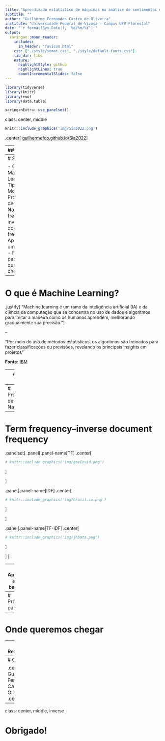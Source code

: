 ---
title: "Aprendizado estatístico de máquinas na análise de sentimentos em discurso"
subtitle: ""
author: "Guilherme Fernandes Castro de Oliveira"
institute: "Universidade Federal de Viçosa - Campus UFV Florestal"
date: "`r format(Sys.Date(), '%d/%m/%Y')`"
output:
  xaringan::moon_reader:
    includes:
      in_header: "favicon.html"
    css: ["./style/semat.css", "./style/default-fonts.css"]
    lib_dir: libs
    nature:
      highlightStyle: github
      highlightLines: true
      countIncrementalSlides: false
---

```{r, include=FALSE}
library(tidyverse)
library(knitr)
library(emo)
library(data.table)
```

```{r xaringan-panelset, echo=FALSE}
xaringanExtra::use_panelset()
```

class: center, middle

```{r qrcode, echo=FALSE, out.width='30%'}
knitr::include_graphics('img/Sia2022.png')
```
</div>
.center[
[guilhermefco.github.io/Sia2022](guilhermefco.github.io/Sia2022)
]

---
## Orientação

.center[
Professor Doutor Guaraci Requena de Lima
]

## Apoio

.center[
```{r cnpq, echo=FALSE, out.width='50%'}
knitr::include_graphics('img/pibic_cnpq.jpg')
```
]

---
# Sumário

- O que é Machine Learning?
- Tipos de Modelo
- Processamento de Linguagem Natural
- Term frequency–inverse document frequency
- Aplicação a uma base real
- Próximos passos
- Onde queremos chegar

---
# O que é Machine Learning?

.justify[
"Machine learning é um ramo da inteligência artificial (IA) e da ciência da computação que se concentra no uso de dados e algoritmos para imitar a maneira como os humanos aprendem, melhorando gradualmente sua precisão."
]

--

"Por meio do uso de métodos estatísticos, os algoritmos são treinados para fazer classificações ou previsões, revelando os principais insights em projetos"

**Fonte:** [IBM](https://www.ibm.com/br-pt/cloud/learn/machine-learning)

---
# Tipos de Modelos



---
# Processamento de Linguagem Natural



---
# Term frequency–inverse document frequency

.panelset[
  .panel[.panel-name[TF]
.center[
```{r govCovid, echo=FALSE, out.width='75%'}
# knitr::include_graphics('img/govCovid.png')
```
]

<!-- **Fonte:** [Governo Federal do Brasil](https://opendatasus.saude.gov.br/dataset/casos-nacionais) -->
  ]

  .panel[.panel-name[IDF]
.center[
```{r Brasil.io, echo=FALSE, out.width='75%'}
# knitr::include_graphics('img/brasil.io.png')
```
]

<!-- **Fonte:** [Brasil.io](https://brasil.io/home/) -->
  ]

  .panel[.panel-name[TF-IDF]
.center[
```{r jhData, echo=FALSE, out.width='75%'}
# knitr::include_graphics('img/jhData.png')
```
]

<!-- **Fonte:** [Jhon Hopkins University](https://github.com/CSSEGISandData/COVID-19) -->
  ]
]

---
# Aplicação a uma base real


---
# Próximos passos


---
# Onde queremos chegar


---
# Referências


---
# Contato

.center[
Guilherme Fernandes Castro de Oliveira
]
.center[
``` {r eu, echo=FALSE, out.width='35%'}
# knitr::include_graphics('img/eu.jpeg')
```
]
<!-- .center[ -->
<!-- <a href="https://www.linkedin.com/in/guifernandesco/"><i class="fa-brands fa-linkedin" style="font-size:40px;"></i></a> -->
<!-- <a href="https://github.com/GuilhermeFCO"><i class="fa-brands fa-github" style="font-size:40px;"></i></a> -->
<!-- <a href="https://www.facebook.com/guifernandesco"><i class="fa-brands fa-facebook" style="font-size:40px;"></i></a> -->
<!-- <a href="https://www.instagram.com/guifernandesco/"><i class="fa-brands fa-instagram" style="font-size:40px;"></i></a> -->
<!-- <a href="https://twitter.com/guifernandesco"><i class="fa-brands fa-twitter" style="font-size:40px;"></i></a> -->
<!-- <a href="mailto:guilherme.f.castro@ufv.br"><i class="far fa-envelope" style="font-size:40px;"></i></i></a> -->
<!-- ] -->
.center[
**E-mail:** <a href="mailto:guilherme.f.castro@ufv.br">guilherme.f.castro@ufv.br</a>
]

---
class: center, middle, inverse

# Obrigado!
